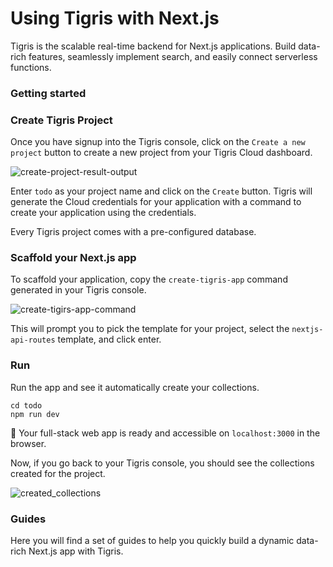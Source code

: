 
# Using Tigris with Next.js

Tigris is the scalable real-time backend for Next.js applications. Build
data-rich features, seamlessly implement search, and easily connect
serverless functions.

### Getting started

<Installation />

### Create Tigris Project

Once you have signup into the Tigris console, click on the `Create a new project` button to create a new project from your Tigris Cloud dashboard.

![create-project-result-output](/img/screenshots/create-new-project.png)

Enter `todo` as your project name and click on the `Create` button. Tigris will generate the Cloud credentials for your application with a command to create your application using the credentials.

Every Tigris project comes with a pre-configured database.

### Scaffold your Next.js app

To scaffold your application, copy the `create-tigris-app` command generated in your Tigris console.

![create-tigirs-app-command](/img/screenshots/create-tigris-app-command.png)

This will prompt you to pick the template for your project, select the `nextjs-api-routes` template, and click enter.

### Run

Run the app and see it automatically create your collections.

```shell
cd todo
npm run dev
```

:tada: Your full-stack web app is ready and accessible on `localhost:3000` in the browser.

Now, if you go back to your Tigris console, you should see the collections created for the project.

![created_collections](/img/screenshots/created-collections.png)

### Guides

Here you will find a set of guides to help you quickly build a dynamic data-rich
Next.js app with Tigris.

<NextjsGuidesSection className="two-cols" />
